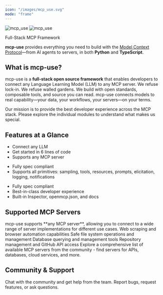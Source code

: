 ```yaml
---
icon: "/images/mcp_use.svg"
mode: "frame"
---
```



<div className="px-4 py-8 mt-24 lg:pb-24 max-w-5xl mx-auto">
<div className="text-center">
<img
  src="/logo/light.svg"
  className="block dark:hidden mx-auto h-16 w-auto"
  alt="mcp_use"
/>
<img
  src="/logo/dark.svg"
  className="hidden dark:block mx-auto h-16 w-auto"
  alt="mcp_use"
/>
</div>


<p className="max-w-xl mx-auto px-4 mt-4 text-center ">
  <p className='text-xl'>
  Full-Stack MCP Framework <br/>
  </p>
  <p className='mt-4'>
  <b>mcp-use</b> provides everything you need to build with the <a href="https://modelcontextprotocol.io">Model Context Protocol</a>—from AI agents to servers, in both <b>Python</b> and <b>TypeScript</b>.
  </p>
</p>

<div className="max-w-5xl mx-auto px-6 mt-12">
</div>

<div className="px-6 lg:px-0 mt-12 lg:mt-12 grid sm:grid-cols-3 gap-x-6 gap-y-6">
  <SimpleSplitCard
    imgDark="/images/agent.jpg"
    imgLight="/images/agent_white.png"
    title="Agent"
    description="Build tool-using AI agents."
    leftHref="/python/agent/streaming"
    rightHref="/typescript"
    leftLogo="/images/pythonlogo.svg"
    rightLogo="/images/typescriptlogo.svg"
  />
  <SimpleSplitCard
    imgDark="/images/client.jpg"
    imgLight="/images/client_white.png"
    title="Client"
    description="Connect to MCP servers programmatically."
    leftHref="/python/client/connection-types"
    rightHref="/typescript"
    leftLogo="/images/pythonlogo.svg"
    rightLogo="/images/typescriptlogo.svg"
  />
  <SimpleSplitCard
    imgDark="/images/server.jpg"
    imgLight="/images/server_white.png"
    title="Server"
    description="Build and run powerful MCP servers."
    leftHref="/python/server"
    rightHref="/typescript"
    leftLogo="/images/pythonlogo.svg"
    rightLogo="/images/typescriptlogo.svg"
  />
</div>

</div>

<div className="max-w-5xl mx-auto px-6">

<h2 className="text-2xl font-bold text-zinc-900 dark:text-zinc-50 mb-6">What is mcp-use?</h2>

mcp-use is a **full-stack open source framework** that enables developers to connect any Language Learning Model (LLM) to any MCP server. We refuse lock-in. We refuse walled gardens. We build with open standards, composable tools, and source you can read. mcp-use connects models to real capability—your data, your workflows, your servers—on your terms.

<p className="mt-4">
Our mission is to provide the best developer experience across the MCP stack. Please explore the individual modules to understand what makes us special.
</p>

<h2 className="text-2xl font-bold text-zinc-900 dark:text-zinc-50 mt-16 mb-6">Features at a Glance</h2>

<CardGroup cols={3}>
  <Card title="Agent" icon="bot">
    <ul className="mt-4 space-y-2 text-zinc-400 text-sm">
      <li>Connect any LLM</li>
      <li>Get started in 6 lines of code</li>
      <li>Supports any MCP server</li>
    </ul>
  </Card>
  <Card title="Client" icon="plug">
    <ul className="mt-4 space-y-2 text-zinc-400 text-sm">
      <li>Fully spec compliant</li>
      <li>Supports all primitives: sampling, tools, resources, prompts, elicitation, logging, notifications</li>
    </ul>
  </Card>
  <Card title="Server" icon="server">
    <ul className="mt-4 space-y-2 text-zinc-400 text-sm">
      <li>Fully spec compliant</li>
      <li>Best-in-class developer experience</li>
      <li>Built-in Inspector, openmcp.json, and docs</li>
    </ul>
  </Card>
</CardGroup>

<h2 className="text-2xl font-bold text-zinc-900 dark:text-zinc-50 mt-16 mb-6">Supported MCP Servers</h2>

<Info>
mcp-use supports **any MCP server**, allowing you to connect to a wide range of server implementations for different use cases.
</Info>

<CardGroup cols={2}>
  <Card title="Playwright" icon="globe" href="https://github.com/microsoft/playwright-python">
    Web scraping and browser automation capabilities
  </Card>
  <Card title="Filesystem" icon="folder" href="https://github.com/modelcontextprotocol/servers/tree/main/src/filesystem">
    Safe file system operations and management
  </Card>
  <Card title="SQLite" icon="database" href="https://github.com/modelcontextprotocol/servers/tree/main/src/sqlite">
    Database querying and management tools
  </Card>
  <Card title="GitHub" icon="github" href="https://github.com/modelcontextprotocol/servers/tree/main/src/github">
    Repository management and GitHub API access
  </Card>
</CardGroup>

<Card title="Awesome MCP Servers" icon="star" href="https://github.com/punkpeye/awesome-mcp-servers" horizontal>
  Explore a comprehensive list of available MCP servers from the community - find servers for APIs, databases, cloud services, and more.
</Card>

<h2 className="text-2xl font-bold text-zinc-900 dark:text-zinc-50 mt-16 mb-6">Community & Support</h2>

<CardGroup cols={2}>
 <Card title="Join our Discord" icon="discord" href="https://discord.gg/XkNkSkMz3V">
    Chat with the community and get help from the team.
  </Card>
  <Card title="GitHub Issues" icon="github" href="https://github.com/mcp-use/mcp-use/issues">
    Report bugs, request features, or ask questions.
  </Card>
</CardGroup>

</div>
